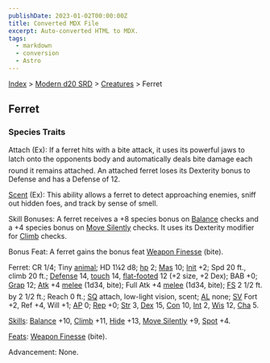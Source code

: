 ```yaml
---
publishDate: 2023-01-02T00:00:00Z
title: Converted MDX File
excerpt: Auto-converted HTML to MDX.
tags:
  - markdown
  - conversion
  - Astro
---
```






[Index](-index) > [Modern d20 SRD](modern-d20-srd-index) > [Creatures](modern-d20-srd-creatures-index) > Ferret




## Ferret


### Species Traits


Attach (Ex): If a ferret hits with a bite attack, it uses its powerful jaws to latch onto the opponents body and automatically deals bite damage each round it remains attached. An attached ferret loses its Dexterity bonus to Defense and has a Defense of 12.


[Scent](modern-d20-srd-special-abilities-scent) (Ex): This ability allows a ferret to detect approaching enemies, sniff out hidden foes, and track by sense of smell.


Skill Bonuses: A ferret receives a +8 species bonus on [Balance](modern-d20-srd-skills-balance) checks and a +4 species bonus on [Move Silently](modern-d20-srd-skills-move-silently) checks. It uses its Dexterity modifier for [Climb](modern-d20-srd-skills-climb) checks.


Bonus Feat: A ferret gains the bonus feat [Weapon Finesse](modern-d20-srd-feats-weapon-finesse) (bite).


Ferret: CR 1/4; Tiny [animal](modern-d20-srd-creature-types-animal); HD 1¼2 d8; [hp](modern-d20-srd-combat-hit-points) 2; [Mas](modern-d20-srd-creatures-creature-overview) 10; [Init](modern-d20-srd-combat-initiative) +2; Spd 20 ft., climb 20 ft.; [Defense](modern-d20-srd-combat-defense) 14, [touch](modern-d20-srd-combat-attack-actions) 14, [flat-footed](modern-d20-srd-combat-surprise) 12 (+2 size, +2 Dex); BAB +0; [Grap](modern-d20-srd-combat-grapple) 12; [Atk](modern-d20-srd-combat-attack-roll) +4 [melee](modern-d20-srd-combat-attack-roll) (1d34, bite); Full Atk +4 [melee](modern-d20-srd-combat-attack-roll) (1d34, bite); [FS](modern-d20-srd-creatures-creature-overview) 2 1/2 ft. by 2 1/2 ft.; Reach 0 ft.; [SQ](modern-d20-srd-creatures-creature-overview) attach, low-light vision, scent; [AL](modern-d20-srd-basics-allegiances) none; [SV](modern-d20-srd-basics-saving-throws) Fort +2, Ref +4, Will +1; [AP](modern-d20-srd-creatures-creature-overview) 0; [Rep](modern-d20-srd-creatures-creature-overview) +0; [Str](modern-d20-srd-basics-ability-scores) 3, [Dex](modern-d20-srd-basics-ability-scores) 15, [Con](modern-d20-srd-basics-ability-scores) 10, [Int](modern-d20-srd-basics-ability-scores) 2, [Wis](modern-d20-srd-basics-ability-scores) 12, [Cha](modern-d20-srd-basics-ability-scores) 5.


[Skills](modern-d20-srd-skills-index): [Balance](modern-d20-srd-skills-balance) +10, [Climb](modern-d20-srd-skills-climb) +11, [Hide](modern-d20-srd-skills-hide) +13, [Move Silently](modern-d20-srd-skills-move-silently) +9, [Spot](modern-d20-srd-skills-spot) +4.


[Feats](modern-d20-srd-feats-index): [Weapon Finesse](modern-d20-srd-feats-weapon-finesse) (bite).


Advancement: None.




